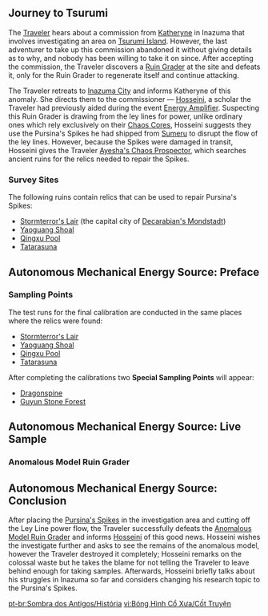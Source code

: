 {{EventTabs}}
==Journey to Tsurumi==
{{Main|Journey to Tsurumi}}

The [[Traveler]] hears about a commission from [[Katheryne]] in Inazuma that involves investigating an area on [[Tsurumi Island]]. However, the last adventurer to take up this commission abandoned it without giving details as to why, and nobody has been willing to take it on since. After accepting the commission, the Traveler discovers a [[Ruin Grader]] at the site and defeats it, only for the Ruin Grader to regenerate itself and continue attacking.

The Traveler retreats to [[Inazuma City]] and informs Katheryne of this anomaly. She directs them to the commissioner &mdash; [[Hosseini]], a scholar the Traveler had previously aided during the event [[Energy Amplifier]]. Suspecting this Ruin Grader is drawing from the ley lines for power, unlike ordinary ones which rely exclusively on their [[Chaos Core]]s, Hosseini suggests they use the Pursina's Spikes he had shipped from [[Sumeru]] to disrupt the flow of the ley lines. However, because the Spikes were damaged in transit, Hosseini gives the Traveler [[Ayesha's Chaos Prospector]], which searches ancient ruins for the relics needed to repair the Spikes.

===Survey Sites===
{{Quote|Traces of ancient civilizations can be found throughout the continent, but only a few can comprehend them and understand just how mighty these civilizations that lie behind the ruins really were.|World Map description for Survey Sites}}

The following ruins contain relics that can be used to repair Pursina's Spikes:
* [[Stormterror's Lair]] (the capital city of [[Decarabian's Mondstadt]])
* [[Yaoguang Shoal]]
* [[Qingxu Pool]]
* [[Tatarasuna]]

==Autonomous Mechanical Energy Source: Preface==
<!--Quest Overview:-->
{{Description|The preliminary work is now complete. All that's left is to help Hosseini perfom some final calibrations, and you will be able to get rid of the obstacle that bars your path.}}
{{Main|Autonomous Mechanical Energy Source: Preface}}

===Sampling Points===
{{Quote|The energy surging through the ley lines has attracted all manner of foes...|World Map description for Sampling Points}}

The test runs for the final calibration are conducted in the same places where the relics were found:
* [[Stormterror's Lair]]
* [[Yaoguang Shoal]]
* [[Qingxu Pool]]
* [[Tatarasuna]]

After completing the calibrations two '''Special Sampling Points''' will appear:
* [[Dragonspine]]
* [[Guyun Stone Forest]]

==Autonomous Mechanical Energy Source: Live Sample==
<!--Quest Overview:-->
{{Description|After all this busywork, you have finally acquired the means of removing your main obstacle. It's time for a showdown!}}
{{Main|Autonomous Mechanical Energy Source: Live Sample}}

===Anomalous Model Ruin Grader===
{{Quote|An odd Ruin Grader that can be found lumbering amidst the thick fog that hangs over Tsurumi Island. It is significantly stronger than your average Ruin Grader.<br />For reasons unknown, it has appeared on this deserted island, along with the equally enigmatic ancient techniques that power it. Hosseini has a strong academic interest in this Ruin Grader and would like you to defeat it, all the better for his research to continue.|World Map description, [[Tsurumi Island]]}}

==Autonomous Mechanical Energy Source: Conclusion==
{{Description|With Hosseini's help, you successfully defeated that unique autonomous machine. Inform him of the good news.}}
{{Main|Autonomous Mechanical Energy Source: Conclusion}}
After placing the [[Pursina's Spike]]s in the investigation area and cutting off the Ley Line power flow, the Traveler successfully defeats the [[Anomalous Model Ruin Grader]] and informs [[Hosseini]] of this good news. Hosseini wishes the investigate further and asks to see the remains of the anomalous model, however the Traveler destroyed it completely; Hosseini remarks on the colossal waste but he takes the blame for not telling the Traveler to leave behind enough for taking samples. Afterwards, Hosseini briefly talks about his struggles in Inazuma so far and considers changing his research topic to the Pursina's Spikes.

[[pt-br:Sombra dos Antigos/História]]
[[vi:Bóng Hình Cổ Xưa/Cốt Truyện]]